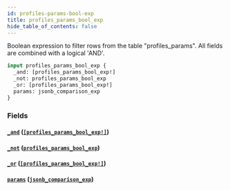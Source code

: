 ```yaml
---
id: profiles-params-bool-exp
title: profiles_params_bool_exp
hide_table_of_contents: false
---
```



Boolean expression to filter rows from the table "profiles_params". All fields are combined with a logical 'AND'.

```graphql
input profiles_params_bool_exp {
  _and: [profiles_params_bool_exp!]
  _not: profiles_params_bool_exp
  _or: [profiles_params_bool_exp!]
  params: jsonb_comparison_exp
}
```


### Fields

#### [`_and`](#) ([`[profiles_params_bool_exp!]`](../inputs/profiles-params-bool-exp))




#### [`_not`](#) ([`profiles_params_bool_exp`](../inputs/profiles-params-bool-exp))




#### [`_or`](#) ([`[profiles_params_bool_exp!]`](../inputs/profiles-params-bool-exp))




#### [`params`](#) ([`jsonb_comparison_exp`](../inputs/jsonb-comparison-exp))






